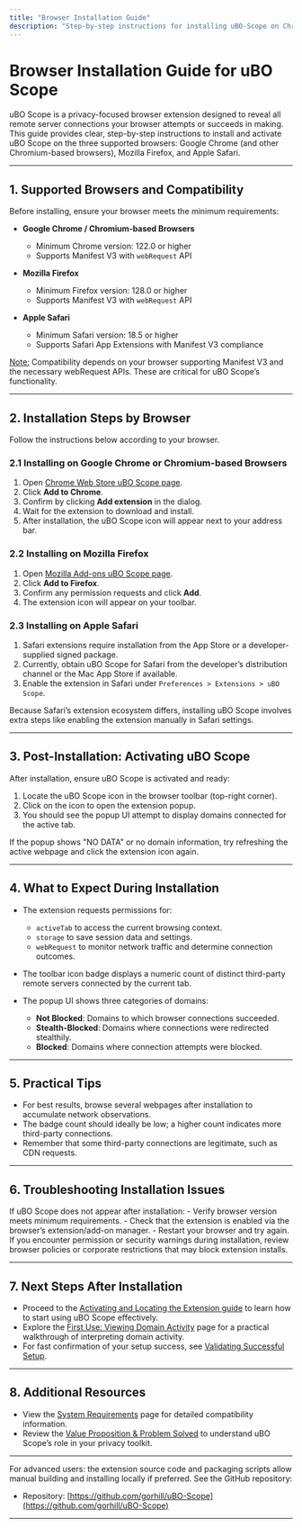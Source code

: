 ```yaml
---
title: "Browser Installation Guide"
description: "Step-by-step instructions for installing uBO-Scope on Chrome, Firefox, or Safari. Includes where to find the extension for your browser and what to expect during installation. Helps users acquire and activate the tool easily."
---
```


# Browser Installation Guide for uBO Scope

uBO Scope is a privacy-focused browser extension designed to reveal all remote server connections your browser attempts or succeeds in making. This guide provides clear, step-by-step instructions to install and activate uBO Scope on the three supported browsers: Google Chrome (and other Chromium-based browsers), Mozilla Firefox, and Apple Safari.

---

## 1. Supported Browsers and Compatibility

Before installing, ensure your browser meets the minimum requirements:

- **Google Chrome / Chromium-based Browsers**
  - Minimum Chrome version: 122.0 or higher
  - Supports Manifest V3 with `webRequest` API

- **Mozilla Firefox**
  - Minimum Firefox version: 128.0 or higher
  - Supports Manifest V3 with `webRequest` API

- **Apple Safari**
  - Minimum Safari version: 18.5 or higher
  - Supports Safari App Extensions with Manifest V3 compliance

<u>Note:</u> Compatibility depends on your browser supporting Manifest V3 and the necessary webRequest APIs. These are critical for uBO Scope’s functionality.

---

## 2. Installation Steps by Browser

Follow the instructions below according to your browser.

### 2.1 Installing on Google Chrome or Chromium-based Browsers

1. Open [Chrome Web Store uBO Scope page](https://chromewebstore.google.com/detail/ubo-scope/bbdpgcaljkaaigfcomhidmneffjjjfgp).
2. Click **Add to Chrome**.
3. Confirm by clicking **Add extension** in the dialog.
4. Wait for the extension to download and install.
5. After installation, the uBO Scope icon will appear next to your address bar.

### 2.2 Installing on Mozilla Firefox

1. Open [Mozilla Add-ons uBO Scope page](https://addons.mozilla.org/firefox/addon/ubo-scope/).
2. Click **Add to Firefox**.
3. Confirm any permission requests and click **Add**.
4. The extension icon will appear on your toolbar.

### 2.3 Installing on Apple Safari

1. Safari extensions require installation from the App Store or a developer-supplied signed package.
2. Currently, obtain uBO Scope for Safari from the developer’s distribution channel or the Mac App Store if available.
3. Enable the extension in Safari under `Preferences > Extensions > uBO Scope`.

<Note>
Because Safari’s extension ecosystem differs, installing uBO Scope involves extra steps like enabling the extension manually in Safari settings.
</Note>

---

## 3. Post-Installation: Activating uBO Scope

After installation, ensure uBO Scope is activated and ready:

1. Locate the uBO Scope icon in the browser toolbar (top-right corner).
2. Click on the icon to open the extension popup.
3. You should see the popup UI attempt to display domains connected for the active tab.

<Check>
If the popup shows "NO DATA" or no domain information, try refreshing the active webpage and click the extension icon again.
</Check>

---

## 4. What to Expect During Installation

- The extension requests permissions for:
  - `activeTab` to access the current browsing context.
  - `storage` to save session data and settings.
  - `webRequest` to monitor network traffic and determine connection outcomes.

- The toolbar icon badge displays a numeric count of distinct third-party remote servers connected by the current tab.

- The popup UI shows three categories of domains:
  - **Not Blocked**: Domains to which browser connections succeeded.
  - **Stealth-Blocked**: Domains where connections were redirected stealthily.
  - **Blocked**: Domains where connection attempts were blocked.

---

## 5. Practical Tips

- For best results, browse several webpages after installation to accumulate network observations.
- The badge count should ideally be low; a higher count indicates more third-party connections.
- Remember that some third-party connections are legitimate, such as CDN requests.

---

## 6. Troubleshooting Installation Issues

<Tip>
If uBO Scope does not appear after installation:
- Verify browser version meets minimum requirements.
- Check that the extension is enabled via the browser’s extension/add-on manager.
- Restart your browser and try again.
</Tip>

<Tip>
If you encounter permission or security warnings during installation, review browser policies or corporate restrictions that may block extension installs.
</Tip>

---

## 7. Next Steps After Installation

- Proceed to the [Activating and Locating the Extension guide]( /getting-started/first-run-and-setup/activating-extension ) to learn how to start using uBO Scope effectively.
- Explore the [First Use: Viewing Domain Activity]( /getting-started/first-run-and-setup/basic-usage-walkthrough ) page for a practical walkthrough of interpreting domain activity.
- For fast confirmation of your setup success, see [Validating Successful Setup]( /getting-started/first-run-and-setup/quick-validation ).

---

## 8. Additional Resources

- View the [System Requirements]( /getting-started/install-and-requirements/system-requirements ) page for detailed compatibility information.
- Review the [Value Proposition & Problem Solved]( /overview/getting-started-introduction/value-proposition-and-problem-solved ) to understand uBO Scope’s role in your privacy toolkit.

---

For advanced users: the extension source code and packaging scripts allow manual building and installing locally if preferred. See the GitHub repository:
- Repository: [https://github.com/gorhill/uBO-Scope](https://github.com/gorhill/uBO-Scope)

---